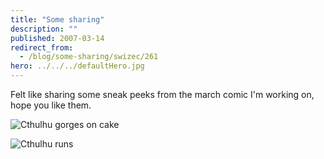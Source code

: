 ```yaml
---
title: "Some sharing"
description: ""
published: 2007-03-14
redirect_from:
  - /blog/some-sharing/swizec/261
hero: ../../../defaultHero.jpg
---
```


Felt like sharing some sneak peeks from the march comic I'm working on, hope you like them.

![Cthulhu gorges on cake](/includes/editor_upload/Image/sneeks/peak1.png "Cthulhu gorges on cake")

![Cthulhu runs](/includes/editor_upload/Image/sneeks/peak2.png "Cthulhu runs")

